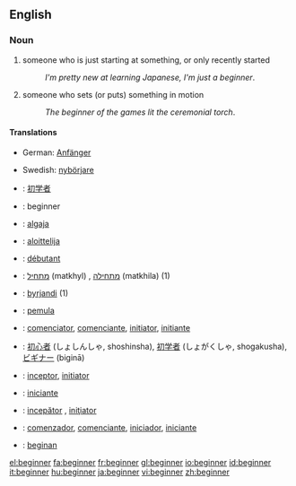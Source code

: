 ==English==
{{WikiSaurus-link}}

===Noun===
{{en-noun}}

# someone who is just starting at something, or only recently started
#:''I'm pretty new at learning Japanese, I'm just a beginner''.
# someone who sets (or puts) something in motion
#:''The beginner of the games lit the ceremonial torch''.

====Translations====
{{trans-top|someone who just recently started}}
*German: [[Anfänger]] {{m}}
{{trans-mid}}
*Swedish: [[nybörjare]] {{c}}
{{trans-bottom}}
{{trans-top|someone who sets something in motion}}
{{trans-mid}}
{{trans-bottom}}

{{checktrans}}
*{{ttbc|Chinese}}: [[初学者]]
*{{ttbc|Dutch}}: beginner {{m}}
*{{ttbc|Estonian}}: [[algaja]]
*{{ttbc|Finnish}}: [[aloittelija]]
*{{ttbc|French}}: [[débutant]] {{m}}
*{{ttbc|Hebrew}}: [[מתחיל]] (matkhyl) {{m}}, [[מתחילה]] (matkhila) {{f}} (1)
*{{ttbc|Icelandic}}: [[byrjandi]] {{m}} (1)
*{{ttbc|Indonesian}}: [[mula|pemula]]
*{{ttbc|Interlingua}}: [[comenciator]], [[comenciante]], [[initiator]], [[initiante]]
*{{ttbc|Japanese}}: [[初心者]] (しょしんしゃ, shoshinsha), [[初学者]] (しょがくしゃ, shogakusha), [[ビギナー]] (biginā)
*{{ttbc|Latin}}: [[inceptor]], [[initiator]]
*{{ttbc|Portuguese}}: [[iniciante]]
*{{ttbc|Romanian}}: [[incepător]] {{m}}, [[iniţiator]] {{m}}
*{{ttbc|Spanish}}: [[comenzador]], [[comenciante]], [[iniciador]], [[iniciante]]
*{{ttbc|Volapük}}: [[beginan]]

[[el:beginner]]
[[fa:beginner]]
[[fr:beginner]]
[[gl:beginner]]
[[io:beginner]]
[[id:beginner]]
[[it:beginner]]
[[hu:beginner]]
[[ja:beginner]]
[[vi:beginner]]
[[zh:beginner]]
